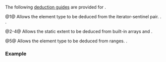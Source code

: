 {{title|deduction guides for {{tt|std::span}}}}
{{cpp/container/span/navbar}}
{{dcl begin}}
{{dcl header|span}}
{{dcl rev multi|num=1|until1=c++26|since1=c++20
|dcl1=
template&lt; class It, class EndOrSize &gt;
span( It, EndOrSize ) -&gt; span&lt;std::remove_reference_t&lt;std::iter_reference_t&lt;It&gt;&gt;&gt;;
|dcl2=
template&lt; class It, class EndOrSize &gt;
span( It, EndOrSize ) -&gt; span&lt;std::remove_reference_t&lt;std::iter_reference_t&lt;It&gt;&gt;,
                              /*maybe-static-ext*/&lt;EndOrSize&gt;&gt;;
}}
{{dcl|num=2|since=c++20|1=
template&lt; class T, std::size_t N &gt;
span( T (&amp;)[N] ) -&gt; span&lt;T, N&gt;;
}}
{{dcl|num=3|since=c++20|1=
template&lt; class T, std::size_t N &gt;
span( std::array&lt;T, N&gt;&amp; ) -&gt; span&lt;T, N&gt;;
}}
{{dcl|num=4|since=c++20|1=
template&lt; class T, std::size_t N &gt;
span( const std::array&lt;T, N&gt;&amp; ) -&gt; span&lt;const T, N&gt;;
}}
{{dcl|num=5|since=c++20|1=
template&lt; class R &gt;
span( R&amp;&amp; ) -&gt; span&lt;std::remove_reference_t&lt;std::ranges::range_reference_t&lt;R&gt;&gt;&gt;;
}}
{{dcl end}}

The following [[cpp/language/class template argument deduction|deduction guides]] are provided for {{tt|span}}.

@1@ Allows the element type to be deduced from the iterator-sentinel pair. {{rev inl|since=c++26|It also allows the static extent to be deduced if {{tt|EndOrSize}} satisfies {{lti|cpp/header/span#Concept integral-constant-like|integral-constant-like}}.}}. {{cpp/enable_if|{{tt|It}} satisfies {{lconcept|contiguous_iterator}}}}.

@2-4@ Allows the static extent to be deduced from built-in arrays and {{lc|std::array}}.

@5@ Allows the element type to be deduced from ranges. {{cpp/enable_if|{{tt|R}} satisfies {{lconcept|contiguous_range}}}}.

===Example===
{{example
|code=
#include &lt;array&gt;
#include &lt;cstddef&gt;
#include &lt;iomanip&gt;
#include &lt;iostream&gt;
#include &lt;span&gt;
#include &lt;string_view&gt;
#include &lt;vector&gt;
 
void print(std::string_view rem = "", std::size_t size_of = 0, std::size_t extent = 0)
{
    if (rem.empty())
    {
        std::cout &lt;&lt; "name │ sizeof │ extent\n"
                     "─────┼────────┼────────\n";
        return;
    }
    std::cout &lt;&lt; std::setw(4) &lt;&lt; rem &lt;&lt; " │ " &lt;&lt; std::setw(6) &lt;&lt; size_of &lt;&lt; " │ ";
    if (extent == std::dynamic_extent)
        std::cout &lt;&lt; "dynamic";
    else
        std::cout &lt;&lt; extent;
    std::cout &lt;&lt; '\n';
}
 
int main()
{
    int a[]{1, 2, 3, 4, 5};
 
    print();
    std::span s1{std::begin(a), std::end(a)}; // guide (1)
    print("s1", sizeof s1, s1.extent);
 
    std::span s2{std::begin(a), 3}; // guide (1)
    print("s2", sizeof s2, s2.extent);

#if __cplusplus &gt; 202302L
    std::span s3{std::begin(a), std::integral_constant&lt;std::size_t, 2&gt;{}&lt;!----&gt;}; // guide (1)
    print("s3", sizeof s3, s3.extent);
#endif // C++26
 
    std::span s4{a}; // guide (2)
    print("s4", sizeof s4, s4.extent);
 
    std::span&lt;int&gt; s5{a}; // does not use a guide, makes a dynamic span
    print("s5", sizeof s5, s5.extent);
 
    std::array arr{6, 7, 8};
    std::span s6{arr}; // guide (3)
    print("s6", sizeof s6, s6.extent);
    s6[0] = 42; // OK, element_type is 'int'
 
    const std::array arr2{9, 10, 11};
    std::span s7{arr2}; // guide (4)
    print("s7", sizeof s7, s7.extent);
    // s7[0] = 42; // Error: element_type is 'const int'
 
    std::vector v{66, 69, 99};
    std::span s8{v}; // guide (5)
    print("s8", sizeof s8, s8.extent);
}
|p=true
|output=
name │ sizeof │ extent
─────┼────────┼────────
  s1 │     16 │ dynamic
  s2 │     16 │ dynamic
  s3 │      8 │ 2
  s4 │      8 │ 5
  s5 │     16 │ dynamic
  s6 │      8 │ 3
  s7 │      8 │ 3
  s8 │     16 │ dynamic
}}

{{langlinks|es|ja|ru|zh}}